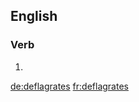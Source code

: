 
==English==

===Verb===
{{head|en|verb form}}

# {{en-third-person singular of|deflagrate}}

[[de:deflagrates]]
[[fr:deflagrates]]